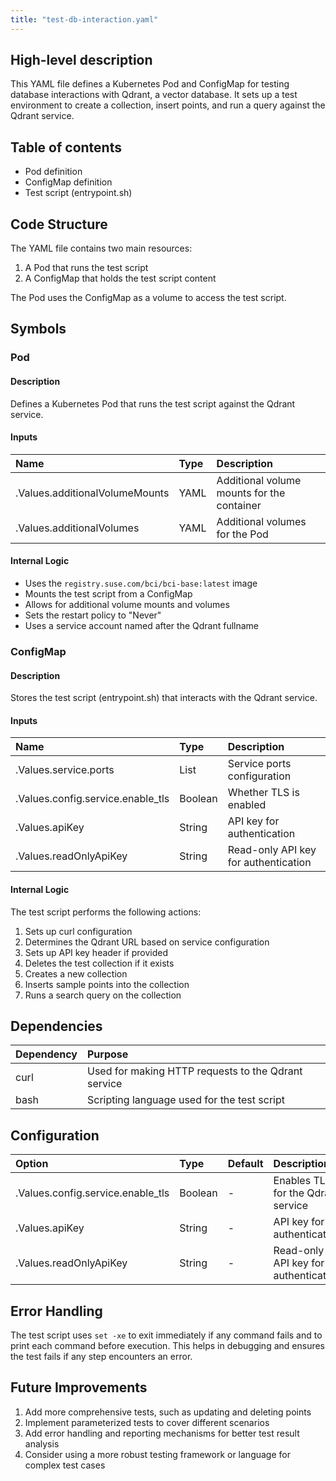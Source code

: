 ```yaml
---
title: "test-db-interaction.yaml"
---
```


## High-level description
This YAML file defines a Kubernetes Pod and ConfigMap for testing database interactions with Qdrant, a vector database. It sets up a test environment to create a collection, insert points, and run a query against the Qdrant service.

## Table of contents
- Pod definition
- ConfigMap definition
- Test script (entrypoint.sh)

## Code Structure
The YAML file contains two main resources:
1. A Pod that runs the test script
2. A ConfigMap that holds the test script content

The Pod uses the ConfigMap as a volume to access the test script.

## Symbols

### Pod
#### Description
Defines a Kubernetes Pod that runs the test script against the Qdrant service.

#### Inputs
| Name | Type | Description |
|:-----|:-----|:------------|
| .Values.additionalVolumeMounts | YAML | Additional volume mounts for the container |
| .Values.additionalVolumes | YAML | Additional volumes for the Pod |

#### Internal Logic
- Uses the `registry.suse.com/bci/bci-base:latest` image
- Mounts the test script from a ConfigMap
- Allows for additional volume mounts and volumes
- Sets the restart policy to "Never"
- Uses a service account named after the Qdrant fullname

### ConfigMap
#### Description
Stores the test script (entrypoint.sh) that interacts with the Qdrant service.

#### Inputs
| Name | Type | Description |
|:-----|:-----|:------------|
| .Values.service.ports | List | Service ports configuration |
| .Values.config.service.enable_tls | Boolean | Whether TLS is enabled |
| .Values.apiKey | String | API key for authentication |
| .Values.readOnlyApiKey | String | Read-only API key for authentication |

#### Internal Logic
The test script performs the following actions:
1. Sets up curl configuration
2. Determines the Qdrant URL based on service configuration
3. Sets up API key header if provided
4. Deletes the test collection if it exists
5. Creates a new collection
6. Inserts sample points into the collection
7. Runs a search query on the collection

## Dependencies
| Dependency | Purpose |
|:-----------|:--------|
| curl | Used for making HTTP requests to the Qdrant service |
| bash | Scripting language used for the test script |

## Configuration
| Option | Type | Default | Description |
|:-------|:-----|:--------|:------------|
| .Values.config.service.enable_tls | Boolean | - | Enables TLS for the Qdrant service |
| .Values.apiKey | String | - | API key for authentication |
| .Values.readOnlyApiKey | String | - | Read-only API key for authentication |

## Error Handling
The test script uses `set -xe` to exit immediately if any command fails and to print each command before execution. This helps in debugging and ensures the test fails if any step encounters an error.

## Future Improvements
1. Add more comprehensive tests, such as updating and deleting points
2. Implement parameterized tests to cover different scenarios
3. Add error handling and reporting mechanisms for better test result analysis
4. Consider using a more robust testing framework or language for complex test cases